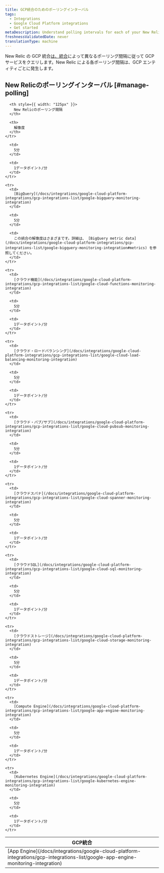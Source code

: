 ```yaml
---
title: GCP統合のためのポーリングインターバル
tags:
  - Integrations
  - Google Cloud Platform integrations
  - Get started
metaDescription: Understand polling intervals for each of your New Relic GCP integrations.
freshnessValidatedDate: never
translationType: machine
---
```


New Relic の GCP 統合[は、統合](#manage-polling)によって異なるポーリング間隔に従って GCP サービスをクエリします。New Relic による各ポーリング間隔は、GCP エンティティごとに発生します。

## New Relicのポーリングインターバル [#manage-polling]

<table>
  <thead>
    <tr>
      <th style={{ width: "200px" }}>
        GCP統合
      </th>

      <th style={{ width: "125px" }}>
        New Relicのポーリング間隔
      </th>

      <th>
        解像度
      </th>
    </tr>
  </thead>

  <tbody>
    <tr>
      <td>
        [App Engine](/docs/integrations/google-cloud-platform-integrations/gcp-integrations-list/google-app-engine-monitoring-integration)
      </td>

      <td>
        5分
      </td>

      <td>
        1データポイント/分
      </td>
    </tr>

    <tr>
      <td>
        [BigQuery](/docs/integrations/google-cloud-platform-integrations/gcp-integrations-list/google-bigquery-monitoring-integration)
      </td>

      <td>
        5分
      </td>

      <td>
        この統合の解像度はさまざまです。詳細は、 [BigQuery metric data](/docs/integrations/google-cloud-platform-integrations/gcp-integrations-list/google-bigquery-monitoring-integration#metrics) を参照してください。
      </td>
    </tr>

    <tr>
      <td>
        [クラウド機能](/docs/integrations/google-cloud-platform-integrations/gcp-integrations-list/google-cloud-functions-monitoring-integration)
      </td>

      <td>
        5分
      </td>

      <td>
        1データポイント/分
      </td>
    </tr>

    <tr>
      <td>
        [クラウド・ロードバランシング](/docs/integrations/google-cloud-platform-integrations/gcp-integrations-list/google-cloud-load-balancing-monitoring-integration)
      </td>

      <td>
        5分
      </td>

      <td>
        1データポイント/分
      </td>
    </tr>

    <tr>
      <td>
        [クラウド・パブ/サブ](/docs/integrations/google-cloud-platform-integrations/gcp-integrations-list/google-cloud-pubsub-monitoring-integration)
      </td>

      <td>
        5分
      </td>

      <td>
        1データポイント/分
      </td>
    </tr>

    <tr>
      <td>
        [クラウドスパナ](/docs/integrations/google-cloud-platform-integrations/gcp-integrations-list/google-cloud-spanner-monitoring-integration)
      </td>

      <td>
        5分
      </td>

      <td>
        1データポイント/分
      </td>
    </tr>

    <tr>
      <td>
        [クラウドSQL](/docs/integrations/google-cloud-platform-integrations/gcp-integrations-list/google-cloud-sql-monitoring-integration)
      </td>

      <td>
        5分
      </td>

      <td>
        1データポイント/分
      </td>
    </tr>

    <tr>
      <td>
        [クラウドストレージ](/docs/integrations/google-cloud-platform-integrations/gcp-integrations-list/google-cloud-storage-monitoring-integration)
      </td>

      <td>
        5分
      </td>

      <td>
        1データポイント/分
      </td>
    </tr>

    <tr>
      <td>
        [Compute Engine](/docs/integrations/google-cloud-platform-integrations/gcp-integrations-list/google-app-engine-monitoring-integration)
      </td>

      <td>
        5分
      </td>

      <td>
        1データポイント/分
      </td>
    </tr>

    <tr>
      <td>
        [Kubernetes Engine](/docs/integrations/google-cloud-platform-integrations/gcp-integrations-list/google-kubernetes-engine-monitoring-integration)
      </td>

      <td>
        5分
      </td>

      <td>
        1データポイント/分
      </td>
    </tr>
  </tbody>
</table>